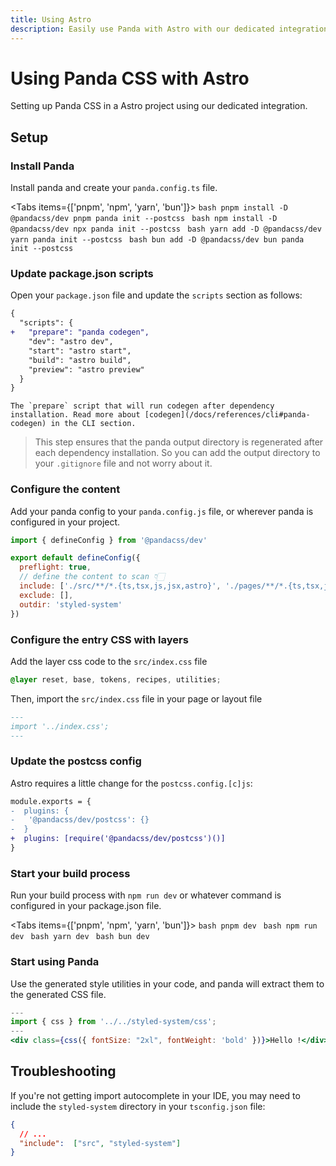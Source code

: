 ```yaml
---
title: Using Astro
description: Easily use Panda with Astro with our dedicated integration.
---
```


# Using Panda CSS with Astro

Setting up Panda CSS in a Astro project using our dedicated integration.

## Setup

<Steps>

### Install Panda

Install panda and create your `panda.config.ts` file.

<Tabs items={['pnpm', 'npm', 'yarn', 'bun']}>
  <Tab>
    ```bash
    pnpm install -D @pandacss/dev
    pnpm panda init --postcss
    ```
  </Tab>
  <Tab>
    ```bash
    npm install -D @pandacss/dev
    npx panda init --postcss
    ```
  </Tab>
  <Tab>
    ```bash
    yarn add -D @pandacss/dev
    yarn panda init --postcss
    ```
  </Tab>
  <Tab>
    ```bash
    bun add -D @pandacss/dev
    bun panda init --postcss
    ```
  </Tab>
</Tabs>

### Update package.json scripts

Open your `package.json` file and update the `scripts` section as follows:

```diff {3}
{
  "scripts": {
+   "prepare": "panda codegen",
    "dev": "astro dev",
    "start": "astro start",
    "build": "astro build",
    "preview": "astro preview"
  }
}
```

    The `prepare` script that will run codegen after dependency installation. Read more about [codegen](/docs/references/cli#panda-codegen) in the CLI section.

> This step ensures that the panda output directory is regenerated after each dependency installation. So you can add the output directory to your `.gitignore` file and not worry about it.

### Configure the content

Add your panda config to your `panda.config.js` file, or wherever panda is configured in your project.

```js {6}
import { defineConfig } from '@pandacss/dev'

export default defineConfig({
  preflight: true,
  // define the content to scan 👇🏻
  include: ['./src/**/*.{ts,tsx,js,jsx,astro}', './pages/**/*.{ts,tsx,js,jsx,astro}'],
  exclude: [],
  outdir: 'styled-system'
})
```

### Configure the entry CSS with layers

Add the layer css code to the `src/index.css` file

```css filename="src/index.css"
@layer reset, base, tokens, recipes, utilities;
```

Then, import the `src/index.css` file in your page or layout file

```md filename="src/pages/index.astro"
---
import '../index.css';
---
```

### Update the postcss config

Astro requires a little change for the `postcss.config.[c]js`:

```diff {3} filename="postcss.config.js"
module.exports = {
-  plugins: {
-   '@pandacss/dev/postcss': {}
-  }
+  plugins: [require('@pandacss/dev/postcss')()]
}
```


### Start your build process

Run your build process with `npm run dev` or whatever command is configured in your package.json file.

<Tabs items={['pnpm', 'npm', 'yarn', 'bun']}>
  <Tab>
    ```bash
    pnpm dev
    ```
  </Tab>
  <Tab>
    ```bash
    npm run dev
    ```
  </Tab>
  <Tab>
    ```bash
    yarn dev
    ```
  </Tab>
  <Tab>
    ```bash
    bun dev
    ```
  </Tab>
</Tabs>

### Start using Panda

Use the generated style utilities in your code, and panda will extract them to the generated CSS file.

```jsx
---
import { css } from '../../styled-system/css';
---
<div class={css({ fontSize: "2xl", fontWeight: 'bold' })}>Hello !</div>
```
</Steps>

## Troubleshooting

If you're not getting import autocomplete in your IDE, you may need to include the `styled-system` directory in your `tsconfig.json` file:

```json filename="tsconfig.json"
{
  // ...
  "include":  ["src", "styled-system"]
}
```
